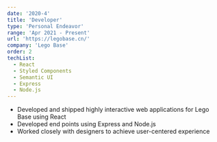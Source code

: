 ```yaml
---
date: '2020-4'
title: 'Developer'
type: 'Personal Endeavor'
range: 'Apr 2021 - Present'
url: 'https://legobase.cn/'
company: 'Lego Base'
order: 2
techList:
  - React
  - Styled Components
  - Semantic UI
  - Express
  - Node.js
---
```


- Developed and shipped highly interactive web applications for Lego Base using React
- Developed end points using Express and Node.js
- Worked closely with designers to achieve user-centered experience
